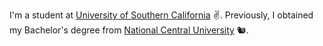 I'm a student at [University of Southern California](https://usc.edu) ✌️. Previously, I obtained my Bachelor's degree from [National Central University](https://www.ncu.edu.tw/) 🐿️.
